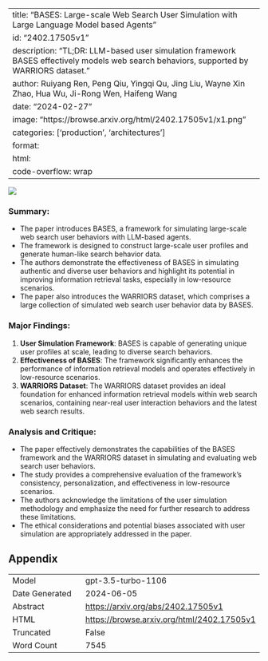 
---
title: "BASES: Large-scale Web Search User Simulation with Large Language Model based Agents"
id: "2402.17505v1"
description: "TL;DR: LLM-based user simulation framework BASES effectively models web search behaviors, supported by WARRIORS dataset."
author: Ruiyang Ren, Peng Qiu, Yingqi Qu, Jing Liu, Wayne Xin Zhao, Hua Wu, Ji-Rong Wen, Haifeng Wang
date: "2024-02-27"
image: "https://browse.arxiv.org/html/2402.17505v1/x1.png"
categories: ['production', 'architectures']
format:
  html:
    code-overflow: wrap
---

![](https://browse.arxiv.org/html/2402.17505v1/x1.png)

### Summary:
- The paper introduces BASES, a framework for simulating large-scale web search user behaviors with LLM-based agents.
- The framework is designed to construct large-scale user profiles and generate human-like search behavior data.
- The authors demonstrate the effectiveness of BASES in simulating authentic and diverse user behaviors and highlight its potential in improving information retrieval tasks, especially in low-resource scenarios.
- The paper also introduces the WARRIORS dataset, which comprises a large collection of simulated web search user behavior data by BASES.

### Major Findings:
1. **User Simulation Framework**: BASES is capable of generating unique user profiles at scale, leading to diverse search behaviors.
2. **Effectiveness of BASES**: The framework significantly enhances the performance of information retrieval models and operates effectively in low-resource scenarios.
3. **WARRIORS Dataset**: The WARRIORS dataset provides an ideal foundation for enhanced information retrieval models within web search scenarios, containing near-real user interaction behaviors and the latest web search results.

### Analysis and Critique:
- The paper effectively demonstrates the capabilities of the BASES framework and the WARRIORS dataset in simulating and evaluating web search user behaviors.
- The study provides a comprehensive evaluation of the framework's consistency, personalization, and effectiveness in low-resource scenarios.
- The authors acknowledge the limitations of the user simulation methodology and emphasize the need for further research to address these limitations.
- The ethical considerations and potential biases associated with user simulation are appropriately addressed in the paper.

## Appendix

|          |          |
|----------|----------|
| Model     | gpt-3.5-turbo-1106       |
| Date Generated     | 2024-06-05       |
| Abstract | [https://arxiv.org/abs/2402.17505v1](https://arxiv.org/abs/2402.17505v1)        |
| HTML     | [https://browse.arxiv.org/html/2402.17505v1](https://browse.arxiv.org/html/2402.17505v1)       |
| Truncated       | False       |
| Word Count       | 7545       |